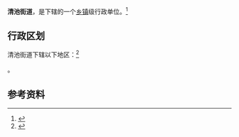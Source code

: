 {{中国乡级行政区
|景观照片文件名=Landscape_of_Zhuohe_River_10.jpg
|景观照片大小   = 220px
|景观照片描述   = 浞河景区
|37/07/05/010/000}}

'''清池街道'''，是{{PRC admin/fullname|37/07/05/010/000|3}}下辖的一个[[乡镇|乡镇]]级行政单位。<ref>{{PRC admin/ref sgc|{{PRC admin/parent|37/07/05/010/000}}}}</ref>

== 行政区划 ==

清池街道下辖以下地区：<ref>{{PRC admin/ref sgc|37/07/05/010/000}}</ref>

{{PRC admin/children|37/07/05/010/000}}。

== 参考资料 ==

{{reflist}}

{{行政区划小作品}}
{{PRC admin/navcat|37/07/05/010/000}}
